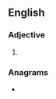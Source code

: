 ==English==

===Adjective===
{{en-adj|-}}

# {{obsolete spelling of|en|first}}

===Anagrams===
* {{anagrams|en|a=efirst|Fister|firest|fister|freits|refits|resift|rifest|sifter|strife}}